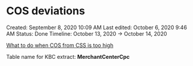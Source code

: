 # COS deviations

Created: September 8, 2020 10:09 AM
Last edited: October 6, 2020 9:46 AM
Status: Done
Timeline: October 13, 2020 → October 14, 2020

[What to do when COS from CSS is too high](https://www.notion.so/What-to-do-when-COS-from-CSS-is-too-high-03f832ade8524e2d821eb23b3040cdec?pvs=21)

Table name for KBC extract: **MerchantCenterCpc**